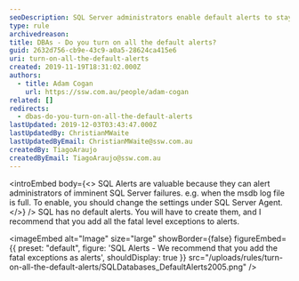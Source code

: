```yaml
---
seoDescription: SQL Server administrators enable default alerts to stay informed of imminent failures and optimize database performance.
type: rule
archivedreason:
title: DBAs - Do you turn on all the default alerts?
guid: 2632d756-cb9e-43c9-a0a5-28624ca415e6
uri: turn-on-all-the-default-alerts
created: 2019-11-19T18:31:02.000Z
authors:
  - title: Adam Cogan
    url: https://ssw.com.au/people/adam-cogan
related: []
redirects:
  - dbas-do-you-turn-on-all-the-default-alerts
lastUpdated: 2019-12-03T03:43:47.000Z
lastUpdatedBy: ChristianMWaite
lastUpdatedByEmail: ChristianMWaite@ssw.com.au
createdBy: TiagoAraujo
createdByEmail: TiagoAraujo@ssw.com.au
---
```


<introEmbed
  body={<>
SQL Alerts are valuable because they can alert administrators of imminent SQL Server failures. e.g. when the msdb log file is full. To enable, you should change the settings under SQL Server Agent.
  </>}
/>
SQL has no default alerts. You will have to create them, and I recommend that you add all the fatal level exceptions to alerts.


<imageEmbed
  alt="Image"
  size="large"
  showBorder={false}
  figureEmbed={{
    preset: "default",
    figure: 'SQL Alerts - We recommend that you add the fatal exceptions as alerts',
    shouldDisplay: true
  }}
  src="/uploads/rules/turn-on-all-the-default-alerts/SQLDatabases_DefaultAlerts2005.png"
/>
